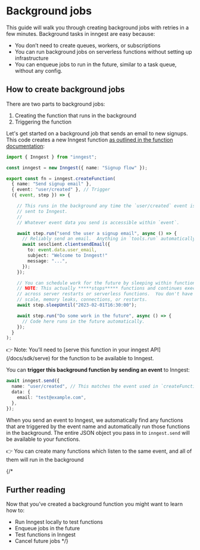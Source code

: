 # Background jobs
This guide will walk you through creating background jobs with retries in a few minutes.  Background tasks in inngest are easy because:

- You don’t need to create queues, workers, or subscriptions
- You can run background jobs on serverless functions without setting up infrastructure
- You can enqueue jobs to run in the future, similar to a task queue, without any config.

## How to create background jobs

There are two parts to background jobs:

1. Creating the function that runs in the background
2. Triggering the function

Let's get started on a background job that sends an email to new signups.  This code creates
a new Inngest function [as outlined in the function documentation](/docs/functions):

```typescript
import { Inngest } from "inngest";

const inngest = new Inngest({ name: "Signup flow" });

export const fn = inngest.createFunction(
  { name: "Send signup email" },
  { event: "user/created" }, // Trigger
  ({ event, step }) => {

    // This runs in the background any time the `user/created` event is
    // sent to Inngest.
    //
    // Whatever event data you send is accessible within `event`.

    await step.run("send the user a signup email", async () => {
      // Reliably send an email.  Anything in `tools.run` automatically retries
      await sesclient.clientsendEmail({
        to: event.data.user_email,
        subject: "Welcome to Inngest!"
        message: "...",
      });
    });

    // You can schedule work for the future by sleeping within functions.
    // NOTE: This actually *****stops***** functions and continues execution automatically,
    // across server restarts or serverless functions.  You don't have to worry about
    // scale, memory leaks, connections, or restarts.
    await step.sleepUntil("2023-02-01T16:30:00");

    await step.run("Do some work in the future", async () => {
      // Code here runs in the future automatically.
    });
  }
);
```

<aside>
👉 Note: You’ll need to [serve this function in your inngest API](/docs/sdk/serve) for the function to be available to Inngest.
</aside>

You can **trigger this background function by sending an event** to Inngest:

```typescript
await inngest.send({
  name: "user/created", // This matches the event used in `createFunction`
  data: {
    email: "test@example.com",
  },
});
```

When you send an event to Inngest, we automatically find any functions that are triggered by the event name and automatically run those functions in the background.  The entire JSON object you pass in to
`inngest.send` will be available to your functions.

<aside>
👉 You can create many functions which listen to the same event, and all of them will run in the background
</aside>

{/*
## Further reading

Now that you’ve created a background function you might want to learn how to:

- Run Inngest locally to test functions
- Enqueue jobs in the future
- Test functions in Inngest
- Cancel future jobs
*/}
